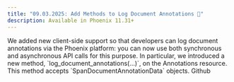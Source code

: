 ```yaml
---
title: "09.03.2025: Add Methods to Log Document Annotations 📜"
description: Available in Phoenix 11.31+
---
```


<Update label="09.03.2025">
We added new client-side support so that developers can log document annotations via the Phoenix platform: you can now use both synchronous and asynchronous API calls for this purpose. In particular, we introduced a new method, `log_document_annotations(...)`, on the Annotations resource. This method accepts `SpanDocumentAnnotationData` objects.

<Card title="feat: add methods to log_document_annotations by mikeldking · Pull Request #9352 · Arize-ai/phoenixGitHub" href="https://github.com/Arize-ai/phoenix/pull/9352" icon="github"  horizontal>
Github
</Card>
</Update>

